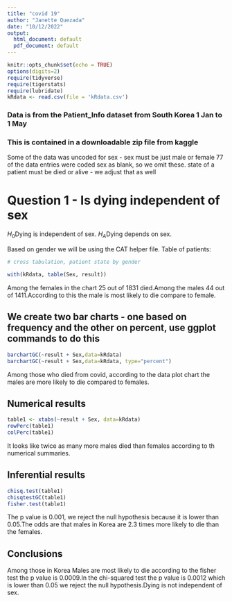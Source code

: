 ```yaml
---
title: "covid 19"
author: "Janette Quezada"
date: "10/12/2022"
output:
  html_document: default
  pdf_document: default
---
```


```r
knitr::opts_chunk$set(echo = TRUE)
options(digits=2)
require(tidyverse)
require(tigerstats)
require(lubridate)
kRdata <- read.csv(file = 'kRdata.csv')
```
### Data is from the Patient_Info dataset from South Korea 1 Jan to 1 May 
### This is contained in a downloadable zip file from kaggle

Some of the data was uncoded for sex - sex must be just male or female
77 of the data entries were coded sex  as blank, so we omit these.
state of a patient must be died or alive - we adjust that as well   
  
# Question 1 - Is dying independent of sex

$H_0$Dying is independent of sex.
$H_A$Dying depends on sex.

Based on gender we will be using the CAT helper file.
Table of patients:
```r

# cross tabulation, patient state by gender

with(kRdata, table(Sex, result))

```


Among the females in the chart 25 out of 1831 died.Among the males 44 out of 1411.According to this the male is most likely to die compare to female.

## We create two bar charts - one based on frequency and the other on percent, use ggplot commands to do this

```r
barchartGC(~result + Sex,data=kRdata)
barchartGC(~result + Sex,data=kRdata, type="percent")

```

  

Among those who died from covid, according to the data plot chart the males are more likely to die compared to females.



  
## Numerical results
```r
table1 <- xtabs(~result + Sex, data=kRdata)
rowPerc(table1)
colPerc(table1)
```

It looks like twice as many more males died than females according to th numerical summaries. 

## Inferential results 


```r
chisq.test(table1)
chisqtestGC(table1)
fisher.test(table1)
```

The p value is 0.001, we reject the null hypothesis because it is lower than 0.05.The odds are that males in Korea are 2.3 times more likely to die than the females.


## Conclusions

Among those in Korea Males are most likely to die according to the fisher test the p value is 0.0009.In the chi-squared test the p value is  0.0012 which is lower than 0.05 we reject the null hypothesis.Dying is not independent of sex.

